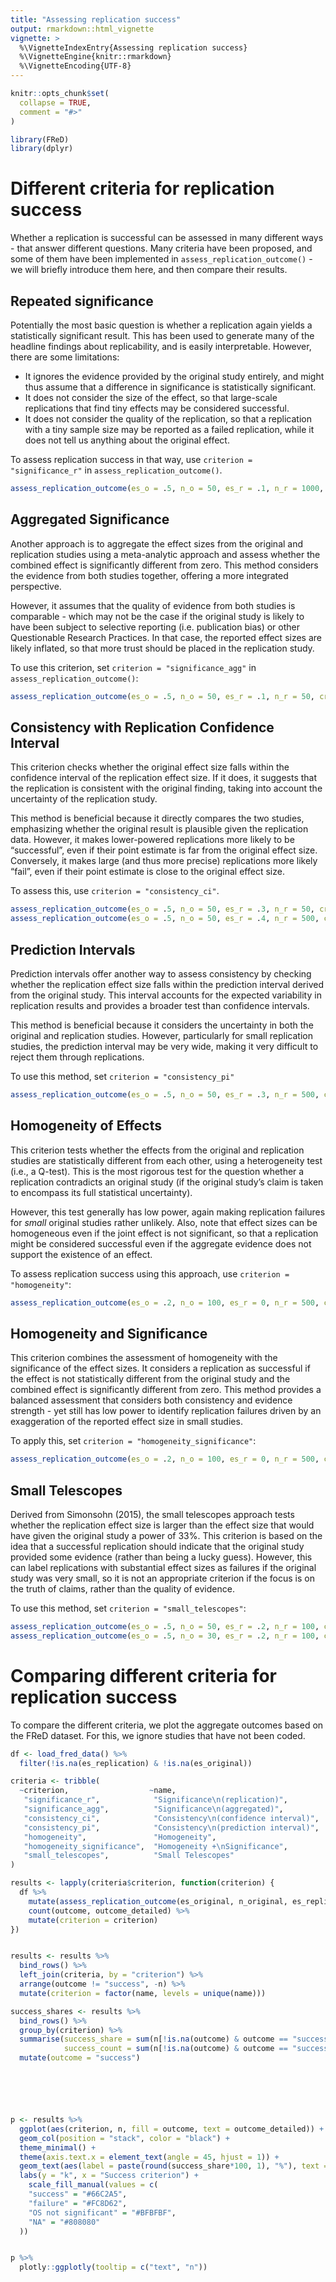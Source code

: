 ```yaml
---
title: "Assessing replication success"
output: rmarkdown::html_vignette
vignette: >
  %\VignetteIndexEntry{Assessing replication success}
  %\VignetteEngine{knitr::rmarkdown}
  %\VignetteEncoding{UTF-8}
---
```


```r
knitr::opts_chunk$set(
  collapse = TRUE,
  comment = "#>"
)
```

```r
library(FReD)
library(dplyr)
```

# Different criteria for replication success

Whether a replication is successful can be assessed in many different ways - that answer different questions.
Many criteria have been proposed, and some of them have been implemented in 
`assess_replication_outcome()` - we will briefly introduce them here, and then compare their results.

## Repeated significance

Potentially the most basic question is whether a replication again yields a statistically significant result.
This has been used to generate many of the headline findings about replicability, and is easily interpretable.
However, there are some limitations:

- It ignores the evidence provided by the original study entirely, and might thus assume that a difference in significance is statistically significant.
- It does not consider the size of the effect, so that large-scale replications that find tiny effects may be considered successful.
- It does not consider the quality of the replication, so that a replication with a tiny sample size may be reported as a failed replication, while it does not tell us anything about the original effect.

To assess replication success in that way, use `criterion = "significance_r"` in `assess_replication_outcome()`.

```r
assess_replication_outcome(es_o = .5, n_o = 50, es_r = .1, n_r = 1000, criterion = "significance_r")
```

## Aggregated Significance

Another approach is to aggregate the effect sizes from the original and replication studies using a meta-analytic approach and assess whether the combined effect is significantly different from zero. This method considers the evidence from both studies together, offering a more integrated perspective.

However, it assumes that the quality of evidence from both studies is comparable - which may not be the case if the original study is likely to have been subject to selective reporting (i.e. publication bias) or other Questionable Research Practices. In that case, the reported effect sizes are likely inflated, so that more trust should be placed in the replication study.

To use this criterion, set `criterion = "significance_agg"` in `assess_replication_outcome()`:

```r
assess_replication_outcome(es_o = .5, n_o = 50, es_r = .1, n_r = 50, criterion = "significance_agg")
```

## Consistency with Replication Confidence Interval

This criterion checks whether the original effect size falls within the confidence interval of the replication effect size. If it does, it suggests that the replication is consistent with the original finding, taking into account the uncertainty of the replication study.

This method is beneficial because it directly compares the two studies, emphasizing whether the original result is plausible given the replication data. However, it makes lower-powered replications more likely to be "successful", even if their point estimate is far from the original effect size. Conversely, it makes large (and thus more precise) replications more likely "fail", even if their point estimate is close to the original effect size.


To assess this, use `criterion = "consistency_ci"`.

```r
assess_replication_outcome(es_o = .5, n_o = 50, es_r = .3, n_r = 50, criterion = "consistency_ci")
assess_replication_outcome(es_o = .5, n_o = 50, es_r = .4, n_r = 500, criterion = "consistency_ci")
```

## Prediction Intervals

Prediction intervals offer another way to assess consistency by checking whether the replication effect size falls within the prediction interval derived from the original study. This interval accounts for the expected variability in replication results and provides a broader test than confidence intervals.

This method is beneficial because it considers the uncertainty in both the original and replication studies. However, particularly for small replication studies, the prediction interval may be very wide, making it very difficult to reject them through replications.

To use this method, set `criterion = "consistency_pi"`
```r
assess_replication_outcome(es_o = .5, n_o = 50, es_r = .3, n_r = 500, criterion = "consistency_pi")
```

## Homogeneity of Effects

This criterion tests whether the effects from the original and replication studies are statistically different from each other, using a heterogeneity test (i.e., a Q-test). This is the most rigorous test for the question whether a replication contradicts an original study (if the original study's claim is taken to encompass its full statistical uncertainty).

However, this test generally has low power, again making replication failures for *small* original studies rather unlikely. Also, note that effect sizes can be homogeneous even if the joint effect is not significant, so that a replication might be considered successful even if the aggregate evidence does not support the existence of an effect.

To assess replication success using this approach, use `criterion = "homogeneity"`:

```r
assess_replication_outcome(es_o = .2, n_o = 100, es_r = 0, n_r = 500, criterion = "homogeneity")
```

## Homogeneity and Significance

This criterion combines the assessment of homogeneity with the significance of the effect sizes. It considers a replication as successful if the effect is not statistically different from the original study and the combined effect is significantly different from zero. This method provides a balanced assessment that considers both consistency and evidence strength - yet still has low power to identify replication failures driven by an exaggeration of the reported effect size in small studies.

To apply this, set `criterion = "homogeneity_significance"`:

```r
assess_replication_outcome(es_o = .2, n_o = 100, es_r = 0, n_r = 500, criterion = "homogeneity_significance")
```

## Small Telescopes

Derived from Simonsohn (2015), the small telescopes approach tests whether the replication effect size is larger than the effect size that would have given the original study a power of 33%. This criterion is based on the idea that a successful replication should indicate that the original study provided some evidence (rather than being a lucky guess). However, this can label replications with substantial effect sizes as failures if the original study was very small, so it is not an appropriate criterion if the focus is on the truth of claims, rather than the quality of evidence.

To use this method, set `criterion = "small_telescopes"`:

```r
assess_replication_outcome(es_o = .5, n_o = 50, es_r = .2, n_r = 100, criterion = "small_telescopes")
assess_replication_outcome(es_o = .5, n_o = 30, es_r = .2, n_r = 100, criterion = "small_telescopes")
```
# Comparing different criteria for replication success

To compare the different criteria, we plot the aggregate outcomes based on the FReD dataset. For this, we ignore studies that have not been coded.

```r
df <- load_fred_data() %>% 
  filter(!is.na(es_replication) & !is.na(es_original)) 

criteria <- tribble(
  ~criterion,                  ~name,                             
   "significance_r",            "Significance\n(replication)",               
   "significance_agg",          "Significance\n(aggregated)",             
   "consistency_ci",            "Consistency\n(confidence interval)", 
   "consistency_pi",            "Consistency\n(prediction interval)",   
   "homogeneity",               "Homogeneity",                    
   "homogeneity_significance",  "Homogeneity +\nSignificance",
   "small_telescopes",          "Small Telescopes"
)

results <- lapply(criteria$criterion, function(criterion) {
  df %>% 
    mutate(assess_replication_outcome(es_original, n_original, es_replication, n_replication, criterion = criterion)) %>% 
    count(outcome, outcome_detailed) %>% 
    mutate(criterion = criterion)
})


results <- results %>%
  bind_rows() %>%
  left_join(criteria, by = "criterion") %>%
  arrange(outcome != "success", -n) %>%
  mutate(criterion = factor(name, levels = unique(name)))

success_shares <- results %>% 
  bind_rows() %>%
  group_by(criterion) %>% 
  summarise(success_share = sum(n[!is.na(outcome) & outcome == "success"]) / sum(n),
            success_count = sum(n[!is.na(outcome) & outcome == "success"])) %>% 
  mutate(outcome = "success")






p <- results %>%
  ggplot(aes(criterion, n, fill = outcome, text = outcome_detailed)) +
  geom_col(position = "stack", color = "black") +
  theme_minimal() +
  theme(axis.text.x = element_text(angle = 45, hjust = 1)) +
  geom_text(aes(label = paste(round(success_share*100, 1), "%"), text = NULL, y = success_count/2), data = success_shares) +
  labs(y = "k", x = "Success criterion") +
    scale_fill_manual(values = c(
    "success" = "#66C2A5",        
    "failure" = "#FC8D62",        
    "OS not significant" = "#BFBFBF", 
    "NA" = "#808080"              
  ))


p %>% 
  plotly::ggplotly(tooltip = c("text", "n"))


```


